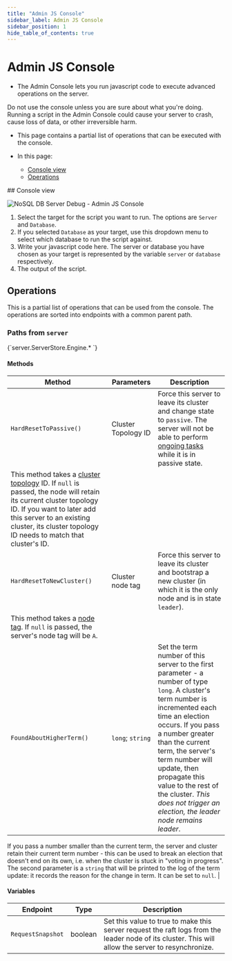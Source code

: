 ```yaml
---
title: "Admin JS Console"
sidebar_label: Admin JS Console
sidebar_position: 1
hide_table_of_contents: true
---
```



# Admin JS Console
<Admonition type="note" title="Note">

* The Admin Console lets you run javascript code to execute advanced operations on the server.  

<Admonition type="danger" title="Danger" id="danger" href="#danger">
Do not use the console unless you are sure about what you're doing. Running a script in the Admin Console could cause your server to crash, cause loss of 
data, or other irreversible harm.  
</Admonition>

* This page contains a partial list of operations that can be executed with the console.  

* In this page:
    * [Console view](../../../studio/server/debug/admin-js-console.mdx#console-view)
    * [Operations](../../../studio/server/debug/admin-js-console.mdx#operations)

</Admonition>
## Console view

![NoSQL DB Server Debug - Admin JS Console](./assets/AdminJSConsole.png)  


1. Select the target for the script you want to run. The options are `Server` and `Database`.  
2. If you selected `Database` as your target, use this dropdown menu to select which database to run the script against.  
3. Write your javascript code here. The server or database you have chosen as your target is represented by the variable `server` or `database` 
respectively.  
4. The output of the script.  



## Operations

This is a partial list of operations that can be used from the console. The operations are sorted into endpoints with a common parent path.  


### Paths from `server`  

<TabItem value="javascript" label="javascript">
<CodeBlock language="javascript">
{`server.ServerStore.Engine.*
`}
</CodeBlock>
</TabItem>

#### Methods
| Method | Parameters | Description |
| - | - | - |
| `HardResetToPassive()` | Cluster Topology ID | Force this server to leave its cluster and change state to `passive`. The server will not be able to perform [ongoing tasks](../../database/tasks/ongoing-tasks/general-info.mdx) while it is in passive state. 
This method takes a [cluster topology](../../../server/clustering/rachis/cluster-topology.mdx) ID. If `null` is passed, the node will retain its current cluster topology ID. If you want to later add this server to an existing cluster, its cluster topology ID needs to match that cluster's ID. |
| `HardResetToNewCluster()` | Cluster node tag | Force this server to leave its cluster and bootstrap a new cluster (in which it is the only node and is in state `leader`). 
This method takes a [node tag](../../../glossary/node-tag.mdx). If `null` is passed, the server's node tag will be `A`. |
| `FoundAboutHigherTerm()` | `long`; `string` | Set the term number of this server to the first parameter - a number of type `long`. A cluster's term number is incremented each time an election occurs. If you pass a number greater than the current term, the server's term number will update, then propagate this value to the rest of the cluster. _*This does not trigger an election, the leader node remains leader*_. 
If you pass a number smaller than the current term, the server and cluster retain their current term number - this can be used to break an election that doesn't end on its own, i.e. when the cluster is stuck in "voting in progress". 
The second parameter is a `string` that will be printed to the log of the term update: it records the reason for the change in term. It can be set to `null`. |

#### Variables
| Endpoint | Type | Description |
| - | - | - |
| `RequestSnapshot` | boolean | Set this value to true to make this server request the raft logs from the leader node of its cluster. This will allow the server to resynchronize. |

